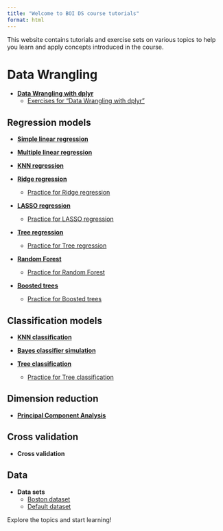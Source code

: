 ```yaml
---
title: "Welcome to BOI DS course tutorials"
format: html
---
```



This website contains tutorials and exercise sets on various topics to help you
learn and apply concepts introduced in the course.

# Data Wrangling

- **[Data Wrangling with dplyr](dplyr/dplyr.qmd)**
  - [Exercises for "Data Wrangling with dplyr"](dplyr/dplyr_exercises.qmd)


## Regression models


- **[Simple linear regression](simple_regression/simple_regression.qmd)**
  <!-- - [Exercises for Simple linear regression](simple_regression/simple_regression_exercise_set.qmd) -->

- **[Multiple linear regression](multiple_regression/multiple_regression.qmd)**
  <!-- - [Exercises for Multiple linear regression](multiple_regression/multiple_regression_exercise_set.qmd) -->
  
- **[KNN regression](knn_regression/knn_regression.qmd)**
  <!-- - [Exercises for KNN regression](knn_regression/knn_regression_exercise_set.qmd) -->
  
- **[Ridge regression](ridge_regression/ridge_regression.qmd)**
  - [Practice for Ridge regression](ridge_regression/ridge_regression_practice.qmd)
  
- **[LASSO regression](lasso_regression/lasso_regression.qmd)**
  - [Practice for LASSO regression](ridge_regression/ridge_regression_practice.qmd)



- **[Tree regression](tree_regression/tree_regression.qmd)**
  - [Practice for Tree regression](tree_regression/tree_regression_practice.qmd)
  <!-- - [Exercises for Tree regression](tree_regression/tree_regression_exercise_set.qmd) -->

- **[Random Forest](random_forest/random_forest.qmd)**
  - [Practice for Random Forest](random_forest/random_forest_practice.qmd)
  <!-- - [Exercises for Random Forest](tree_classification/tree_classification_exercise_set.qmd) -->

- **[Boosted trees](boosting/boosting.qmd)**
  - [Practice for Boosted trees](boosting/boosting_practice.qmd)




## Classification models


- **[KNN classification](knn_classification/knn_classification.qmd)**
  <!-- - [Exercises for KNN classification](knn_classification/knn_classification_exercise_set.qmd) -->

- **[Bayes classifier simulation](bayes_classifier_simulation/bayes_classifier_simulation.qmd)**


- **[Tree classification](tree_classification/tree_classification.qmd)**
  - [Practice for Tree classification](tree_classification/tree_classification_practice.qmd)
  <!-- - [Exercises for Tree classification](tree_classification/tree_classification_exercise_set.qmd) -->


## Dimension reduction

- **[Principal Component Analysis](pca/pca.qmd)**

## Cross validation

- **Cross validation**

## Data

- **Data sets**
  - [Boston dataset](datasets/boston.qmd)
  - [Default dataset](datasets/default.qmd)

Explore the topics and start learning!
